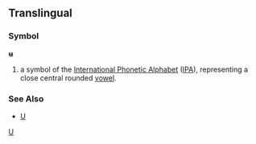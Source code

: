 ==Translingual==
===Symbol===
'''ʉ'''

#a symbol of the [[International Phonetic Alphabet]] ([[IPA]]), representing a close central rounded [[vowel]].
===See Also===
*[[U]]
[[Category:IPA symbols|U]]
